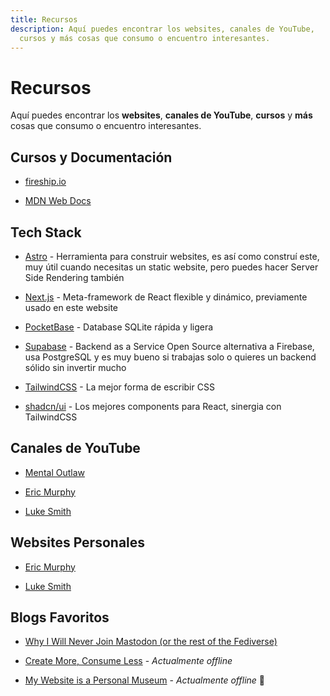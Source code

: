 ```yaml
---
title: Recursos
description: Aquí puedes encontrar los websites, canales de YouTube,
  cursos y más cosas que consumo o encuentro interesantes.
---
```


# Recursos

Aquí puedes encontrar los **websites**, **canales de YouTube**,
**cursos** y **más** cosas que consumo o encuentro interesantes.

## Cursos y Documentación

- [fireship.io](https://fireship.io)

- [MDN Web Docs](https://developer.mozilla.org/en-US)

## Tech Stack

- [Astro](https://astro.build/) - Herramienta para construir websites,
  es así como construí este, muy útil cuando necesitas un static website,
  pero puedes hacer Server Side Rendering también

- [Next.js](https://nextjs.org) - Meta-framework de React flexible y dinámico,
  previamente usado en este website

- [PocketBase](https://pocketbase.io/) - Database SQLite rápida y ligera

- [Supabase](https://supabase.com) - Backend as a Service Open Source alternativa a Firebase,
  usa PostgreSQL y es muy bueno si trabajas solo o quieres un backend sólido sin invertir mucho

- [TailwindCSS](https://tailwindcss.com) - La mejor forma de escribir CSS

- [shadcn/ui](https://ui.shadcn.com) - Los mejores components para React, sinergia con TailwindCSS

## Canales de YouTube

- [Mental Outlaw](https://www.youtube.com/channel/UC7YOGHUfC1Tb6E4pudI9STA)

- [Eric Murphy](https://www.youtube.com/channel/UC5KDiSAFxrDWhmysBcNqtMA)

- [Luke Smith](https://www.youtube.com/channel/UC2eYFnH61tmytImy1mTYvhA)

## Websites Personales

- [Eric Murphy](https://ericmurphy.xyz)

- [Luke Smith](https://lukesmith.xyz/)

## Blogs Favoritos

- [Why I Will Never Join Mastodon (or the rest of the Fediverse)](https://ericmurphy.xyz/blog/mastodon)

- [Create More, Consume Less](https://www.bikobatanari.art/posts/2020/create-more) -
  _Actualmente offline_

- [My Website is a Personal Museum](https://www.bikobatanari.art/posts/2020/personal-museum) -
  _Actualmente offline_
  
